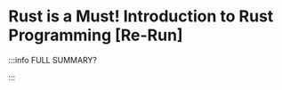 # Rust is a Must! Introduction to Rust Programming [Re-Run]


<DocCardList />

:::info FULL SUMMARY?

<QuestButton
  text="Go To Campaign Page"
  link="https://app.stackup.dev/campaign_page/rust-is-a-must-introduction-to-rust-programming-[re-run]-"
/>

:::
